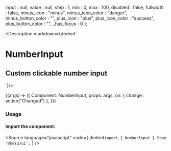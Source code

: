 
  input : null,
  value : null,
  step : 1,
  min : 0,
  max : 100,
  disabled : false,
  fullwidth : false,
  minus_icon : "minus",
  minus_icon_color : "danger",
  minus_button_color : "",
  plus_icon : "plus",
  plus_icon_color : "success",
  plus_button_color : "",
  _has_focus : 0
};

<Meta
  title="Forms/Controls/NumberInput"
  component={NumberInput}
  args={args}
/>

<Description markdown={dedent`
# NumberInput
## Custom clickable number input
`}/>

<Canvas>
  <Story
  name="NumberInput"
  args={args}
  >
  {(args) => ({
    Component: NumberInput,
    props: args,
    on: {
      change : action("Changed")
    },
  })}
  </Story>
</Canvas>

<ArgsTable story="NumberInput" />

### Usage
#### Import the component:
<Source
  language="javascript"
  code={
    dedent`import { NumberInput } from '@kws3/ui';`
  }
/>